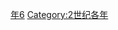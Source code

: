{{Catnav|頁面分類|历史|歷史時代|年|2世纪各年}}
{{Commons category|106}}

[[Category:100年代|年6]]
[[Category:2世纪各年|Category:2世纪各年]]